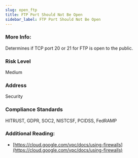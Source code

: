 ```yaml
---
slug: open_ftp
title: FTP Port Should Not Be Open
sidebar_label: FTP Port Should Not Be Open
---
```


### More Info:

Determines if TCP port 20 or 21 for FTP is open to the public.

### Risk Level

Medium

### Address

Security

### Compliance Standards

HITRUST, GDPR, SOC2, NISTCSF, PCIDSS, FedRAMP

### Additional Reading:

- [https://cloud.google.com/vpc/docs/using-firewalls](https://cloud.google.com/vpc/docs/using-firewalls) 

